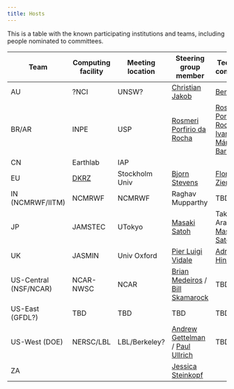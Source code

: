 ```yaml
---
title: Hosts
---
```

This is a table with the known participating institutions and teams, including people nominated to committees.

| Team | Computing facility | Meeting location | Steering group member | Technical committee | Logistics committee | *Associated Project(s)* |
| -------- | -------- | -------- | -------- | -------- | -------- | -------- |
| AU | ?NCI | UNSW? | [Christian Jakob](https://research.monash.edu/en/persons/christian-jakob) | [Ben Evans](https://www.access-nri.org.au/person/ben-evans/) | [Melissa Hart](https://research.unsw.edu.au/people/associate-professor-melissa-anne-hart)  |  |
| BR/AR | INPE | USP | [Rosmeri Porfirio da Rocha](https://www.incline.iag.usp.br/membros/detalhes/2.html) | [Rosmeri Porfirio da Rocha](https://www.incline.iag.usp.br/membros/detalhes/2.html), [Ivan Márcio Barbosa](https://www.gov.br/inpe/pt-br/composicao/diretoria/coordenacao-geral-de-infraestrutura-e-pesquisas-aplicadas-cgip/coordenacao-de-infraestrutura-de-dados-e-supercomputacao-coids/ivan-marcio-barbosa)   | [Rosmeri Porfirio da Rocha](https://www.incline.iag.usp.br/membros/detalhes/2.html) |  |
| CN | Earthlab | IAP |  |  |  |  |
| EU | [DKRZ](https://www.dkrz.de/en) | Stockholm Univ | [Bjorn Stevens](https://mpimet.mpg.de/en/staff/bjorn-stevens) | [Florian Ziemen](https://www.dkrz.de/en/about-en/staff/dr-florian-ziemen) | [Heike Konow](https://mpimet.mpg.de/mitarbeiterinnen/heike-konow) | [nextGEMS](https://nextgems-h2020.eu) |
| IN (NCMRWF/IITM) | NCMRWF | NCMRWF | Raghav  Mupparthy | TBD | TBD | TBD | MoES / MO Partnership|
| JP | JAMSTEC | UTokyo | [Masaki Satoh](https://cesd.aori.u-tokyo.ac.jp/satoh/index.html) | Takashi Arakawa, [Masaki Satoh](https://cesd.aori.u-tokyo.ac.jp/satoh/index.html) | Tomoki Ohno, [Masaki Satoh](https://cesd.aori.u-tokyo.ac.jp/satoh/index.html) | [ICCP-GSRA](https://dpo.aori.u-tokyo.ac.jp/dmmg/ICCP-GSRA/) |
| UK     | JASMIN     | Univ Oxford | [Pier Luigi Vidale](https://research.reading.ac.uk/meteorology/people/pier-luigi-vidale/)  | [Adrian Hines](https://ncas.ac.uk/people/10594/adrian-hines/)| [Philip Stier](https://www.physics.ox.ac.uk/our-people/stier)| |
| US-Central (NSF/NCAR)   | NCAR-NWSC | NCAR | [Brian Medeiros](https://staff.ucar.edu/users/brianpm) / [Bill Skamarock](https://staff.ucar.edu/users/skamaroc) | TBD | TBD | 
| US-East (GFDL?) | TBD | TBD | TBD | TBD | TBD |  |
| US-West (DOE) | NERSC/LBL | LBL/Berkeley? | [Andrew Gettelman](https://www.pnnl.gov/people/andrew-gettelman) / [Paul Ullrich](https://people.llnl.gov/ullrich4) | TBD | TBD |  |
| ZA |  |  | [Jessica Steinkopf](https://www.wits.ac.za/people/academic-a-z-listing/s/jessicasteinkopfwitsacza/) |  |  |  |

